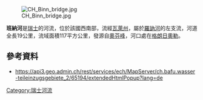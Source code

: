 {{Coord|46.37606|N|8.10207|E|display=title}}
[[Image:CH_Binn_bridge.jpg|right]]

'''班納河'''是[[瑞士|瑞士]]的河流，位於該國西南部，流經[[瓦萊州|瓦萊州]]，屬於[[羅訥河|羅訥河]]的左支流，河道全長19公里，流域面積117平方公里，發源自[[奧芬峰|奧芬峰]]，河口處在[[格朗日奧勒|格朗日奧勒]]。

==參考資料==
* https://api3.geo.admin.ch/rest/services/ech/MapServer/ch.bafu.wasser-teileinzugsgebiete_2/65194/extendedHtmlPopup?lang=de {{Wayback|url=https://api3.geo.admin.ch/rest/services/ech/MapServer/ch.bafu.wasser-teileinzugsgebiete_2/65194/extendedHtmlPopup?lang=de |date=20170820203205 }}

{{Switzerland-geo-stub}}
[[Category:瑞士河流|Category:瑞士河流]]